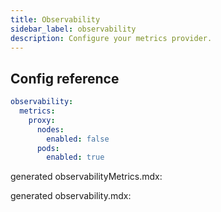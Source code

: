 ```yaml
---
title: Observability
sidebar_label: observability
description: Configure your metrics provider.
---
```



## Config reference




```yaml
observability:
  metrics:
    proxy:
      nodes:
        enabled: false
      pods:
        enabled: true
```

generated observabilityMetrics.mdx:


<ObservabilityMetrics />

generated observability.mdx:

<Observability />
